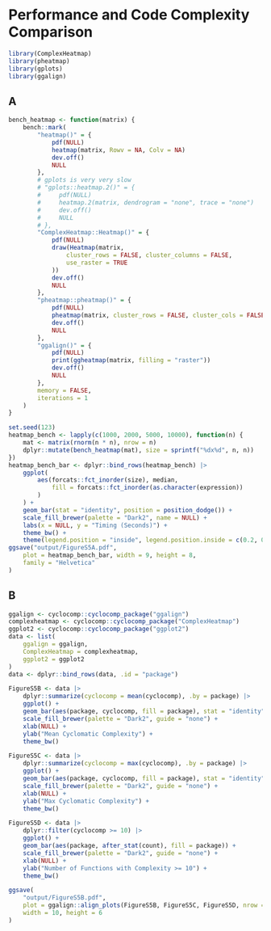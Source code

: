 # Performance and Code Complexity Comparison
```r
library(ComplexHeatmap)
library(pheatmap)
library(gplots)
library(ggalign)
```


## A 
```r
bench_heatmap <- function(matrix) {
    bench::mark(
        "heatmap()" = {
            pdf(NULL)
            heatmap(matrix, Rowv = NA, Colv = NA)
            dev.off()
            NULL
        },
        # gplots is very very slow
        # "gplots::heatmap.2()" = {
        #     pdf(NULL)
        #     heatmap.2(matrix, dendrogram = "none", trace = "none")
        #     dev.off()
        #     NULL
        # },
        "ComplexHeatmap::Heatmap()" = {
            pdf(NULL)
            draw(Heatmap(matrix,
                cluster_rows = FALSE, cluster_columns = FALSE,
                use_raster = TRUE
            ))
            dev.off()
            NULL
        },
        "pheatmap::pheatmap()" = {
            pdf(NULL)
            pheatmap(matrix, cluster_rows = FALSE, cluster_cols = FALSE)
            dev.off()
            NULL
        },
        "ggalign()" = {
            pdf(NULL)
            print(ggheatmap(matrix, filling = "raster"))
            dev.off()
            NULL
        },
        memory = FALSE,
        iterations = 1
    )
}

set.seed(123)
heatmap_bench <- lapply(c(1000, 2000, 5000, 10000), function(n) {
    mat <- matrix(rnorm(n * n), nrow = n)
    dplyr::mutate(bench_heatmap(mat), size = sprintf("%dx%d", n, n))
})
heatmap_bench_bar <- dplyr::bind_rows(heatmap_bench) |>
    ggplot(
        aes(forcats::fct_inorder(size), median,
            fill = forcats::fct_inorder(as.character(expression))
        )
    ) +
    geom_bar(stat = "identity", position = position_dodge()) +
    scale_fill_brewer(palette = "Dark2", name = NULL) +
    labs(x = NULL, y = "Timing (Seconds)") +
    theme_bw() +
    theme(legend.position = "inside", legend.position.inside = c(0.2, 0.5))
ggsave("output/FigureS5A.pdf",
    plot = heatmap_bench_bar, width = 9, height = 8,
    family = "Helvetica"
)
```

## B

```r
ggalign <- cyclocomp::cyclocomp_package("ggalign")
complexheatmap <- cyclocomp::cyclocomp_package("ComplexHeatmap")
ggplot2 <- cyclocomp::cyclocomp_package("ggplot2")
data <- list(
    ggalign = ggalign,
    ComplexHeatmap = complexheatmap,
    ggplot2 = ggplot2
)
data <- dplyr::bind_rows(data, .id = "package")
```


```r
FigureS5B <- data |>
    dplyr::summarize(cyclocomp = mean(cyclocomp), .by = package) |>
    ggplot() +
    geom_bar(aes(package, cyclocomp, fill = package), stat = "identity") +
    scale_fill_brewer(palette = "Dark2", guide = "none") +
    xlab(NULL) +
    ylab("Mean Cyclomatic Complexity") +
    theme_bw()

FigureS5C <- data |>
    dplyr::summarize(cyclocomp = max(cyclocomp), .by = package) |>
    ggplot() +
    geom_bar(aes(package, cyclocomp, fill = package), stat = "identity") +
    scale_fill_brewer(palette = "Dark2", guide = "none") +
    xlab(NULL) +
    ylab("Max Cyclomatic Complexity") +
    theme_bw()

FigureS5D <- data |>
    dplyr::filter(cyclocomp >= 10) |>
    ggplot() +
    geom_bar(aes(package, after_stat(count), fill = package)) +
    scale_fill_brewer(palette = "Dark2", guide = "none") +
    xlab(NULL) +
    ylab("Number of Functions with Complexity >= 10") +
    theme_bw()

ggsave(
    "output/FigureS5B.pdf",
    plot = ggalign::align_plots(FigureS5B, FigureS5C, FigureS5D, nrow = 1L),
    width = 10, height = 6
)
```
